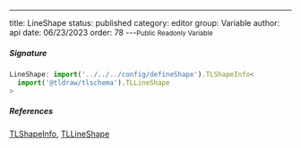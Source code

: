 ---
title: LineShape
status: published
category: editor
group: Variable
author: api
date: 06/23/2023
order: 78
---<Small>Public Readonly Variable</Small>




##### Signature


```ts
LineShape: import('../../../config/defineShape').TLShapeInfo<
  import('@tldraw/tlschema').TLLineShape
>
```

##### References

[TLShapeInfo](/gen/editor/TLShapeInfo-type), [TLLineShape](/gen/tlschema/TLLineShape-type)

